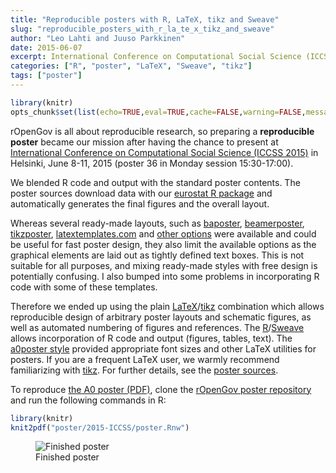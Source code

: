 ```yaml
---
title: "Reproducible posters with R, LaTeX, tikz and Sweave"
slug: "reproducible_posters_with_r_la_te_x_tikz_and_sweave"
author: "Leo Lahti and Juuso Parkkinen"
date: 2015-06-07
excerpt: International Conference on Computational Social Science (ICCSS 2015)
categories: ["R", "poster", "LaTeX", "Sweave", "tikz"]
tags: ["poster"]
---
```



```r
library(knitr)
opts_chunk$set(list(echo=TRUE,eval=TRUE,cache=FALSE,warning=FALSE,message=FALSE,fig.height=10,fig.width=10))
```

rOpenGov is all about reproducible research, so preparing a
**reproducible poster** became our mission after having the chance to present at [International Conference on Computational Social Science (ICCSS 2015)](http://iccss2015.eu/index.html) in Helsinki, June 8-11, 2015 (poster 36 in Monday session 15:30-17:00).

We blended R code and output with the standard poster contents. The poster sources download data with our [eurostat R package](http://github.com/rOpenGov/eurostat) and automatically generates the final figures and the overall layout.


Whereas several ready-made layouts, such as
[baposter](http://www.brian-amberg.de/uni/poster/),
[beamerposter](https://github.com/deselaers/latex-beamerposter), [tikzposter](http://www.ctan.org/pkg/tikzposter),
[latextemplates.com](www.latextemplates.com/cat/conference-posters) and [other options](http://tex.stackexchange.com/questions/341/how-to-create-posters-using-latex) were available and could be useful for fast poster design, they also limit the available options as the graphical elements are laid out as tightly defined text boxes. This is not suitable for all purposes, and mixing ready-made styles with free design is potentially confusing. I also bumped into some problems in incorporating R code with some of these templates.

Therefore we ended up using the plain [LaTeX](http://www.latex-project.org/)/[tikz](http://sourceforge.net/projects/pgf/) combination which allows reproducible design of arbitrary poster layouts and schematic figures, as well as automated numbering of figures and references. The
[R](http://www.r-project.org)/[Sweave](https://www.statistik.lmu.de/~leisch/Sweave/)
allows incorporation of R code and output (figures, tables, text). The [a0poster style](http://www.ctan.org/tex-archive/macros/latex/contrib/a0poster) provided appropriate font sizes and other LaTeX utilities for
posters. If you are a frequent LaTeX user, we warmly recommend familiarizing with [tikz](http://www.texample.net/tikz/). For further details, see the [poster sources](https://github.com/rOpenGov/poster/blob/master/2015-ICCSS/poster.Rnw).

To reproduce [the A0 poster (PDF)](https://github.com/rOpenGov/poster/blob/master/2015-ICCSS/poster.pdf), clone the [rOpenGov poster repository](https://github.com/rOpenGov/poster) and run the following commands in R:

```r
library(knitr)
knit2pdf("poster/2015-ICCSS/poster.Rnw")
```

![Finished poster](/images/201506-poster.png)

[jekyll-gh]: https://github.com/mojombo/jekyll
[jekyll]:    http://jekyllrb.com
